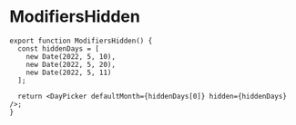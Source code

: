 
# ModifiersHidden



<ModifiersHidden />

```tsx
export function ModifiersHidden() {
  const hiddenDays = [
    new Date(2022, 5, 10),
    new Date(2022, 5, 20),
    new Date(2022, 5, 11)
  ];

  return <DayPicker defaultMonth={hiddenDays[0]} hidden={hiddenDays} />;
}
```
